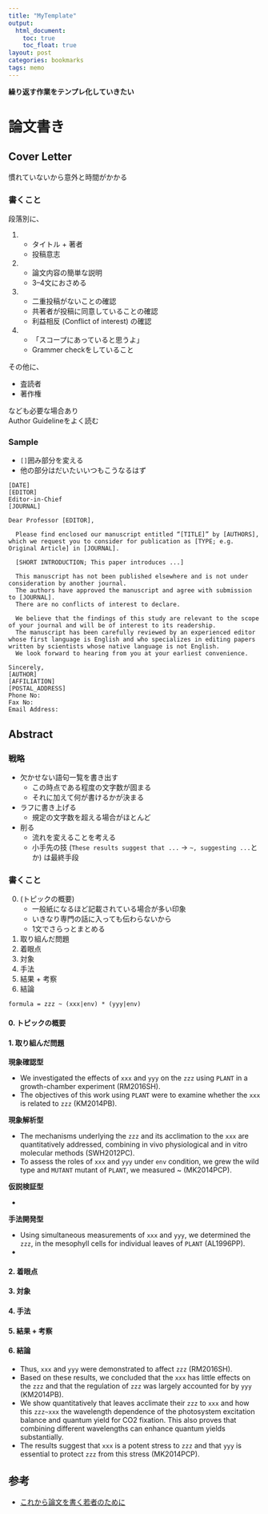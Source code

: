 ```yaml
---
title: "MyTemplate"
output:
  html_document:
    toc: true
    toc_float: true
layout: post
categories: bookmarks
tags: memo
---
```



**繰り返す作業をテンプレ化していきたい**


# 論文書き

## Cover Letter

慣れていないから意外と時間がかかる

### 書くこと

段落別に、

1.
    - タイトル + 著者
    - 投稿意志
2.
    - 論文内容の簡単な説明
    - 3--4文におさめる
3. 
    - 二重投稿がないことの確認
    - 共著者が投稿に同意していることの確認
    - 利益相反 (Conflict of interest) の確認
4.
    - 「スコープにあっていると思うよ」
    - Grammer checkをしていること

その他に、

- 査読者
- 著作権

なども必要な場合あり  
Author Guidelineをよく読む  

### Sample

- `[]`囲み部分を変える
- 他の部分はだいたいいつもこうなるはず

```
[DATE]
[EDITOR]
Editor-in-Chief
[JOURNAL]

Dear Professor [EDITOR],

  Please find enclosed our manuscript entitled “[TITLE]” by [AUTHORS], which we request you to consider for publication as [TYPE; e.g. Original Article] in [JOURNAL].

  [SHORT INTRODUCTION; This paper introduces ...]
  
  This manuscript has not been published elsewhere and is not under consideration by another journal.
  The authors have approved the manuscript and agree with submission to [JOURNAL].
  There are no conflicts of interest to declare.

  We believe that the findings of this study are relevant to the scope of your journal and will be of interest to its readership.
  The manuscript has been carefully reviewed by an experienced editor whose first language is English and who specializes in editing papers written by scientists whose native language is not English.
  We look forward to hearing from you at your earliest convenience.

Sincerely,
[AUTHOR]
[AFFILIATION]
[POSTAL_ADDRESS]
Phone No: 
Fax No: 
Email Address: 
```

## Abstract

### 戦略

- 欠かせない語句一覧を書き出す
    - この時点である程度の文字数が固まる
    - それに加えて何が書けるかが決まる
- ラフに書き上げる
    - 規定の文字数を超える場合がほとんど
- 削る
    - 流れを変えることを考える
    - 小手先の技 (`These results suggest that ...` -> `~, suggesting ...`とか) は最終手段

### 書くこと

0. (トピックの概要)
    - 一般紙になるほど記載されている場合が多い印象
    - いきなり専門の話に入っても伝わらないから
    - 1文でさらっとまとめる
1. 取り組んだ問題
2. 着眼点
3. 対象
4. 手法
5. 結果 + 考察
6. 結論


`formula = zzz ~ (xxx|env) * (yyy|env)`

#### 0. トピックの概要


#### 1. 取り組んだ問題

**現象確認型**

- We investigated the effects of `xxx` and `yyy` on the `zzz` using `PLANT` in a growth-chamber experiment (RM2016SH).
- The objectives of this work using `PLANT` were to examine whether the `xxx` is related to `zzz` (KM2014PB).


**現象解析型**

- The mechanisms underlying the `zzz` and its acclimation to the `xxx` are quantitatively addressed, combining in vivo physiological and in vitro molecular methods (SWH2012PC).
- To assess the roles of `xxx` and `yyy` under `env` condition, we grew the wild type and `MUTANT` mutant of `PLANT`, we measured ~ (MK2014PCP).


**仮説検証型**

-


**手法開発型**

- Using simultaneous measurements of `xxx` and `yyy`, we determined the `zzz`, in the mesophyll cells for individual leaves of `PLANT` (AL1996PP).
-


#### 2. 着眼点


#### 3. 対象


#### 4. 手法


#### 5. 結果 + 考察


#### 6. 結論

- Thus, `xxx` and `yyy` were demonstrated to affect `zzz` (RM2016SH).
- Based on these results, we concluded that the `xxx` has little effects on the `zzz` and that the regulation of `zzz` was largely accounted for by `yyy` (KM2014PB).
- We show quantitatively that leaves acclimate their `zzz` to `xxx` and how this `zzz~xxx` the wavelength dependence of the photosystem excitation balance and quantum yield for CO2 fixation. This also proves that combining different wavelengths can enhance quantum yields substantially.
- The results suggest that `xxx` is a potent stress to `zzz` and that `yyy` is essential to protect `zzz` from this stress (MK2014PCP).

## 参考

- [これから論文を書く若者のために](http://www.kyoritsu-pub.co.jp/bookdetail/9784320005952)